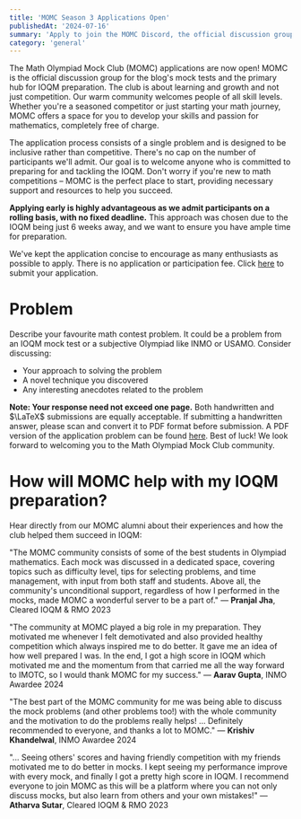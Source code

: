 ```yaml
---
title: 'MOMC Season 3 Applications Open'
publishedAt: '2024-07-16'
summary: 'Apply to join the MOMC Discord, the official discussion group for the blog\'s IOQM mock tests'
category: 'general'
---
```


The Math Olympiad Mock Club (MOMC) applications are now open! MOMC is the official discussion group for the blog's mock tests and the primary hub for IOQM preparation. The club is about learning and growth and not just competition. Our warm community welcomes people of all skill levels. Whether you're a seasoned competitor or just starting your math journey, MOMC offers a space for you to develop your skills and passion for mathematics, completely free of charge.

The application process consists of a single problem and is designed to be inclusive rather than competitive. There's no cap on the number of participants we'll admit. Our goal is to welcome anyone who is committed to preparing for and tackling the IOQM. Don't worry if you're new to math competitions – MOMC is the perfect place to start, providing necessary support and resources to help you succeed.

**Applying early is highly advantageous as we admit participants on a rolling basis, with no fixed deadline.** This approach was chosen due to the IOQM being just 6 weeks away, and we want to ensure you have ample time for preparation.

We've kept the application concise to encourage as many enthusiasts as possible to apply. There is no application or participation fee. Click [here](https://forms.gle/Zh4AR9eYDJxbnpWe7) to submit your application.

# Problem

Describe your favourite math contest problem. It could be a problem from an IOQM mock test or a subjective Olympiad like INMO or USAMO. Consider discussing:

- Your approach to solving the problem
- A novel technique you discovered
- Any interesting anecdotes related to the problem

**Note: Your response need not exceed one page.** Both handwritten and $\LaTeX$ submissions are equally acceptable. If submitting a handwritten answer, please scan and convert it to PDF format before submission. A PDF version of the application problem can be found [here](https://drive.google.com/file/d/1C8xos7NsuhX7yRYgrZ9STHrxkeo00AJs/view?usp=sharing). Best of luck! We look forward to welcoming you to the Math Olympiad Mock Club community.

# How will MOMC help with my IOQM preparation?

Hear directly from our MOMC alumni about their experiences and how the club helped them succeed in IOQM:

"The MOMC community consists of some of the best students in Olympiad mathematics. Each mock was discussed in a dedicated space, covering topics such as difficulty level, tips for selecting problems, and time management, with input from both staff and students. Above all, the community's unconditional support, regardless of how I performed in the mocks, made MOMC a wonderful server to be a part of."
— **Pranjal Jha**, Cleared IOQM & RMO 2023

"The community at MOMC played a big role in my preparation. They motivated me whenever I felt demotivated and also provided healthy competition which always inspired me to do better. It gave me an idea of how well prepared I was. In the end, I got a high score in IOQM which motivated me and the momentum from that carried me all the way forward to IMOTC, so I would thank MOMC for my success."
— **Aarav Gupta**, INMO Awardee 2024

"The best part of the MOMC community for me was being able to discuss the mock problems (and other problems too!) with the whole community and the motivation to do the problems really helps! ... Definitely recommended to everyone, and thanks a lot to MOMC."
— **Krishiv Khandelwal**, INMO Awardee 2024

"... Seeing others' scores and having friendly competition with my friends motivated me to do better in mocks. I kept seeing my performance improve with every mock, and finally I got a pretty high score in IOQM. I recommend everyone to join MOMC as this will be a platform where you can not only discuss mocks, but also learn from others and your own mistakes!"
— **Atharva Sutar**, Cleared IOQM & RMO 2023